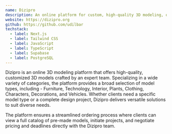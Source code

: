 ```yaml
---
name: Dizipro
description: An online platform for custom, high-quality 3D modeling, offering a range of accurate and affordable models crafted by professional designers.
website: https://dizipro.org
github: https://github.com/udilbar
techstack:
  - label: Next.js
  - label: Tailwind CSS
  - label: JavaScript
  - label: TypeScript
  - label: Supabase
  - label: PostgreSQL
---
```


Dizipro is an online 3D modeling platform that offers high-quality, customized 3D models crafted by an expert team. Specializing in a wide variety of categories, the platform provides a broad selection of model types, including - Furniture, Technology, Interior, Plants, Clothing, Characters, Decorations, and Vehicles. Whether clients need a specific model type or a complete design project, Dizipro delivers versatile solutions to suit diverse needs.

The platform ensures a streamlined ordering process where clients can view a full catalog of pre-made models, initiate projects, and negotiate pricing and deadlines directly with the Dizipro team.